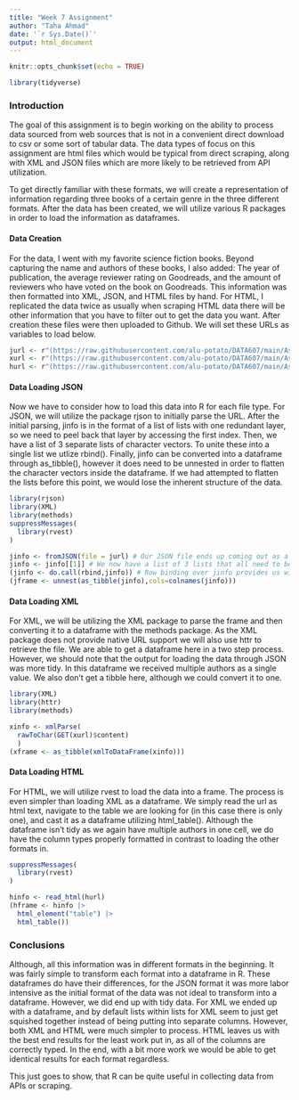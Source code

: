 ---
title: "Week 7 Assignment"
author: "Taha Ahmad"
date: '`r Sys.Date()`'
output: html_document
---

```{r setup, include=FALSE}
knitr::opts_chunk$set(echo = TRUE)
```
```{r package loading, message=FALSE}
library(tidyverse)
```


### Introduction

The goal of this assignment is to begin working on the ability to process data sourced from web sources that is not in a convenient direct download to csv or some sort of tabular data. The data types of focus on this assignment are html files which would be typical from direct scraping, along with XML and JSON files which are more likely to be retrieved from API utilization.

To get directly familiar with these formats, we will create a representation of information regarding three books of a certain genre in the three different formats. After the data has been created, we will utilize various R packages in order to load the information as dataframes.

#### Data Creation

For the data, I went with my favorite science fiction books. Beyond capturing the name and authors of these books, I also added: The year of publication, the average reviewer rating on Goodreads, and the amount of reviewers who have voted on the book on Goodreads. This information was then formatted into XML, JSON, and HTML files by hand. For HTML, I replicated the data twice as usually when scraping HTML data there will be other information that you have to filter out to get the data you want. After creation these files were then uploaded to Github. We will set these URLs as variables to load below.

```{r Data Creation}
jurl <- r"(https://raw.githubusercontent.com/alu-potato/DATA607/main/Assignments/Week%207%20Assignment/books.json)"
xurl <- r"(https://raw.githubusercontent.com/alu-potato/DATA607/main/Assignments/Week%207%20Assignment/books.xml)"
hurl <- r"(https://raw.githubusercontent.com/alu-potato/DATA607/main/Assignments/Week%207%20Assignment/books.html)"
```

#### Data Loading JSON

Now we have to consider how to load this data into R for each file type. For JSON, we will utilize the package rjson to initially parse the URL. After the initial parsing, jinfo is in the format of a list of lists with one redundant layer, so we need to peel back that layer by accessing the first index. Then, we have a list of 3 separate lists of character vectors. To unite these into a single list we utlize rbind(). Finally, jinfo can be converted into a dataframe through as_tibble(), however it does need to be unnested in order to flatten the character vectors inside the dataframe. If we had attempted to flatten the lists before this point, we would lose the inherent structure of the data.

```{r Data Loading JSON}
library(rjson)
library(XML)
library(methods)
suppressMessages(
  library(rvest)
)

jinfo <- fromJSON(file = jurl) # Our JSON file ends up coming out as a list of lists with one redundant layer, so we need to peel back that layer by accessing the first index and defining it as jinfo
jinfo <- jinfo[[1]] # We now have a list of 3 lists that all need to be fed into a dataframe, feeding these as is to as_tibble() causes an error.
(jinfo <- do.call(rbind,jinfo)) # Row binding over jinfo provides us with a 5x3 list of character vectors which can be fed properly into as_tibble() after unnesting .
(jframe <- unnest(as_tibble(jinfo),cols=colnames(jinfo)))

```

#### Data Loading XML

For XML, we will be utilizing the XML package to parse the frame and then converting it to a dataframe with the methods package. As the XML package does not provide native URL support we will also use httr to retrieve the file. We are able to get a dataframe here in a two step process. However, we should note that the output for loading the data through JSON was more tidy. In this dataframe we received multiple authors as a single value. We also don't get a tibble here, although we could convert it to one.

```{r Data Loading XML}
library(XML)
library(httr)
library(methods)

xinfo <- xmlParse(
  rawToChar(GET(xurl)$content)
  )
(xframe <- as_tibble(xmlToDataFrame(xinfo)))
```

#### Data Loading HTML

For HTML, we will utilize rvest to load the data into a frame. The process is even simpler than loading XML as a dataframe. We simply read the url as html text, navigate to the table we are looking for (in this case there is only one), and cast it as a dataframe utilizing html_table(). Although the dataframe isn't tidy as we again have multiple authors in one cell, we do have the column types properly formatted in contrast to loading the other formats in.

```{r Data Loading HTML}
suppressMessages(
  library(rvest)
)

hinfo <- read_html(hurl)
(hframe <- hinfo |>
  html_element("table") |>
  html_table())
```

### Conclusions

Although, all this information was in different formats in the beginning. It was fairly simple to transform each format into a dataframe in R. These dataframes do have their differences, for the JSON format it was more labor intensive as the initial format of the data was not ideal to transform into a dataframe. However, we did end up with tidy data. For XML we ended up with a dataframe, and by default lists within lists for XML seem to just get squished together instead of being putting into separate columns. However, both XML and HTML were much simpler to process. HTML leaves us with the best end results for the least work put in, as all of the columns are correctly typed. In the end, with a bit more work we would be able to get identical results for each format regardless.

This just goes to show, that R can be quite useful in collecting data from APIs or scraping.